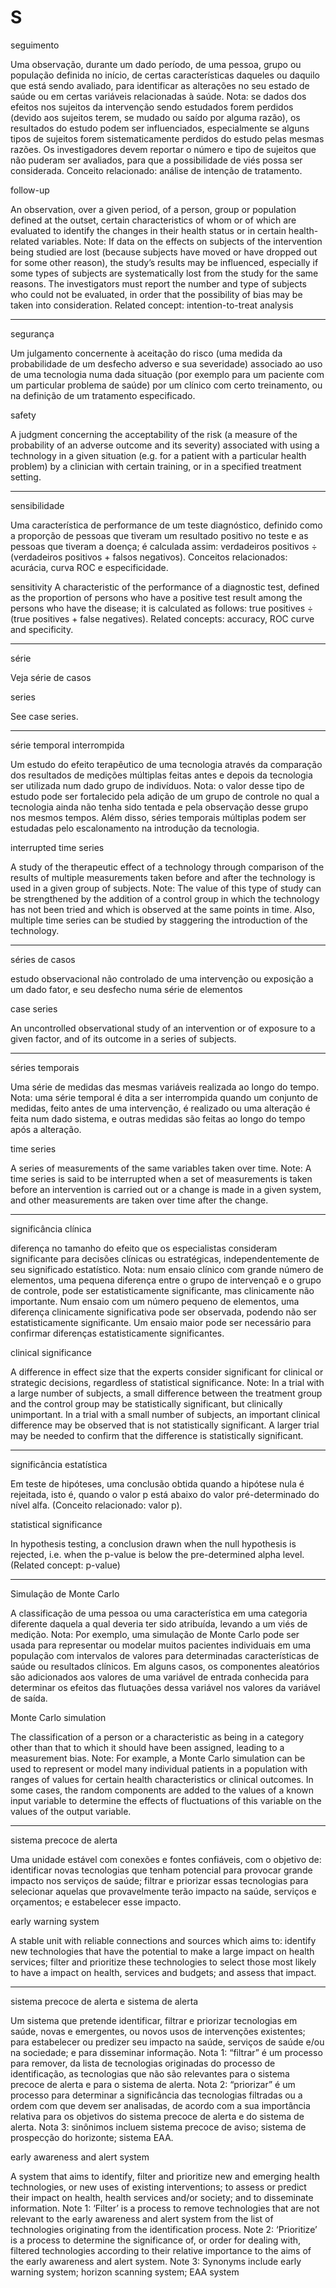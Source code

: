 # S {-}

seguimento

Uma observação, durante um dado período, de uma pessoa, grupo ou população definida no início, de certas características daqueles ou daquilo que está sendo avaliado, para identificar as alterações no seu estado de saúde ou em certas variáveis relacionadas à saúde. Nota: se dados dos efeitos nos sujeitos da intervenção sendo estudados forem perdidos (devido aos sujeitos terem, se mudado ou saído por alguma razão),  os resultados do estudo podem ser influenciados, especialmente se alguns tipos de sujeitos forem sistematicamente perdidos do estudo pelas mesmas razões. Os investigadores devem reportar o número e tipo de sujeitos que não puderam ser avaliados, para que a possibilidade de viés possa ser considerada. Conceito relacionado: análise de intenção de tratamento.

follow-up

An observation, over a given period, of a person, group or population defined at the outset, certain characteristics of whom or of which are evaluated to identify the changes in their health status or in certain health-related variables. Note: If data on the effects on subjects of the intervention being studied are lost (because subjects have moved or have dropped out for some other reason), the study’s results may be influenced, especially if some types of subjects are systematically lost from the study for the same reasons. The investigators must report the number and type of subjects who could not be evaluated, in order that the possibility of bias may be taken into consideration. Related concept: intention-to-treat analysis

******

segurança

Um julgamento concernente à aceitação do risco (uma medida da probabilidade de um desfecho adverso e sua severidade) associado ao uso de uma tecnologia numa dada situação (por exemplo para um paciente com um particular problema de saúde) por um clínico com certo treinamento, ou na definição de um tratamento especificado.

safety

A judgment concerning the acceptability of the risk (a measure of the probability of an adverse outcome and its severity) associated with using a technology in a given situation (e.g. for a patient with a particular health problem) by a clinician with certain training, or in a specified treatment setting.

******

sensibilidade

Uma característica de performance de um teste diagnóstico, definido como a proporção de pessoas que tiveram um resultado positivo no teste e as pessoas que tiveram a doença; é calculada assim: verdadeiros positivos  ÷ (verdadeiros positivos + falsos negativos). Conceitos relacionados: acurácia, curva ROC e especificidade.

sensitivity
A characteristic of the performance of a diagnostic test, defined as the proportion of persons who have a positive test result among the persons who have the disease; it is calculated as follows: true positives ÷ (true positives + false negatives). Related concepts: accuracy, ROC curve and specificity.

******

série

Veja série de casos

series

See case series.

******

série temporal interrompida

Um estudo do efeito terapêutico de uma tecnologia através da comparação dos resultados de medições múltiplas feitas antes e depois da tecnologia ser utilizada num dado grupo de indivíduos. Nota: o valor desse tipo de estudo pode ser fortalecido pela adição de um grupo de controle no qual a tecnologia ainda não tenha sido tentada e pela observação desse grupo nos mesmos tempos. Além disso, séries temporais múltiplas podem ser estudadas pelo escalonamento na introdução da tecnologia.

interrupted time series

A study of the therapeutic effect of a technology through comparison of the results of multiple measurements taken before and after the technology is used in a given group of subjects. Note: The value of this type of study can be strengthened by the addition of a control group in which the technology has not been tried and which is observed at the same points in time. Also, multiple time series can be studied by staggering the introduction of the technology. 

******

séries de casos

estudo observacional não controlado de uma intervenção ou exposição a um dado fator, e seu desfecho numa série de elementos

case series

An uncontrolled observational study of an intervention or of exposure to a given factor, and of its outcome in a series of subjects.

******

séries temporais

Uma série de medidas das mesmas variáveis realizada ao longo do tempo. Nota: uma série temporal é dita a ser interrompida quando um conjunto de medidas, feito antes de uma intervenção, é realizado ou uma alteração é feita num dado sistema, e outras medidas são feitas ao longo do tempo após a alteração.

time series

A series of measurements of the same variables taken over time. Note: A time series is said to be interrupted when a set of measurements is taken before an intervention is carried out or a change is made in a given system, and other measurements are taken over time after the change.

******

significância clínica

diferença no tamanho do efeito que os especialistas consideram significante para decisões clínicas ou estratégicas, independentemente de seu significado estatístico. Nota: num ensaio clínico com grande número de elementos, uma pequena diferença entre o grupo de intervençaõ e o grupo de controle, pode ser estatisticamente significante, mas clinicamente não importante. Num ensaio com um número pequeno de elementos, uma diferença clinicamente significativa pode ser observada, podendo não ser estatisticamente significante. Um ensaio maior pode ser necessário para confirmar  diferenças estatisticamente significantes. 

clinical significance

A difference in effect size that the experts consider significant for clinical or strategic decisions, regardless of statistical significance. Note: In a trial with a large number of subjects, a small difference between the treatment group and the control group may be statistically significant, but clinically unimportant. In a trial with a small number of subjects, an important clinical difference may be observed that is not statistically significant. A larger trial may be needed to confirm that the difference is statistically significant.

******

significância estatística

Em teste de hipóteses, uma conclusão obtida quando a hipótese nula é rejeitada, isto é, quando o valor p está abaixo do valor pré-determinado do nível alfa. (Conceito relacionado: valor p).

statistical significance 

In hypothesis testing, a conclusion drawn when the null hypothesis is rejected, i.e. when the p-value is below the pre-determined alpha level. (Related concept: p-value)

******

Simulação de Monte Carlo

A classificação de uma pessoa ou uma característica em uma categoria diferente daquela a qual deveria ter sido atribuída, levando a um viés de medição. Nota: Por exemplo, uma simulação de Monte Carlo pode ser usada para representar ou modelar muitos pacientes individuais em uma população com intervalos de valores para determinadas características de saúde ou resultados clínicos. Em alguns casos, os componentes aleatórios são adicionados aos valores de uma variável de entrada conhecida para determinar os efeitos das flutuações dessa variável nos valores da variável de saída.

Monte Carlo simulation

The classification of a person or a characteristic as being in a category other than that to which it should have been assigned, leading to a measurement bias. Note: For example, a Monte Carlo simulation can be used to represent or model many individual patients in a population with ranges of values for certain health characteristics or clinical outcomes. In some cases, the random components are added to the values of a known input variable to determine the effects of fluctuations of this variable on the values of the output variable.

******

sistema precoce de alerta   

Uma unidade estável  com conexões e fontes confiáveis, com o objetivo de: identificar novas tecnologias  que tenham potencial para provocar grande impacto nos serviços de saúde; filtrar e priorizar essas tecnologias para selecionar aquelas que provavelmente  terão impacto na saúde, serviços e orçamentos; e estabelecer esse impacto.


early warning system

A stable unit with reliable connections and sources which aims to: identify new technologies that have the potential to make a large impact on health services; filter and prioritize these technologies to select those most likely to have a impact on health, services and budgets; and assess that impact.

******

sistema precoce de alerta e sistema de alerta

Um sistema que pretende identificar, filtrar e priorizar tecnologias em saúde, novas e  emergentes, ou novos usos de intervenções existentes; para estabelecer ou predizer seu impacto na saúde, serviços de saúde e/ou na sociedade; e para disseminar informação. Nota 1: "filtrar" é um processo para remover, da lista de tecnologias originadas do processo de identificação,  as tecnologias que não são relevantes para o sistema precoce de alerta e para o sistema de alerta. Nota 2: "priorizar" é um processo para determinar a significância das tecnologias filtradas ou a ordem com que devem ser analisadas, de acordo com a sua importância relativa para os objetivos do sistema precoce de alerta e do sistema de alerta. Nota 3: sinônimos incluem sistema precoce de aviso; sistema de prospecção do horizonte; sistema EAA.

early awareness and alert system  

A system that aims to identify, filter and prioritize new and emerging health technologies, or new uses of existing interventions; to assess or predict their impact on health, health services and/or society; and to disseminate information. Note 1: ‘Filter’ is a process to remove technologies that are not relevant to the early awareness and alert system from the list of technologies originating from the identification process. Note 2: ‘Prioritize’ is a process to determine the significance of, or order for dealing with, filtered technologies according to their relative importance to the aims of the early awareness and alert system. Note 3: Synonyms include early warning system; horizon scanning system; EAA system
